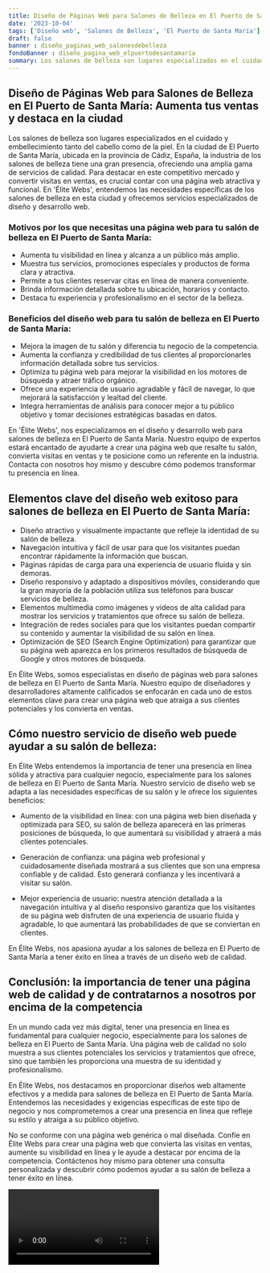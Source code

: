 ```yaml
---
title: Diseño de Páginas Web para Salones de Belleza en El Puerto de Santa María
date: '2023-10-04'
tags: ['Diseño web', 'Salones de Belleza', 'El Puerto de Santa María']
draft: false
banner : diseño_paginas_web_salonesdebelleza
fondoBanner : diseño_pagina_web_elpuertodesantamaría
summary: Los salones de belleza son lugares especializados en el cuidado y embellecimiento tanto del cabello como de la piel. En la ciudad de El Puerto de Santa María, ubicada en la provincia de Cádiz, España, la industria de los salones de belleza tiene una gran presencia, ofreciendo una amplia gama de servicios de calidad. Para destacar en este competitivo mercado y convertir visitas en ventas, es crucial contar con una página web atractiva y funcional. En 'Élite Webs', entendemos las necesidades específicas de los salones de belleza en esta ciudad y ofrecemos servicios especializados de diseño y desarrollo web.
---
```


## Diseño de Páginas Web para Salones de Belleza en El Puerto de Santa María: Aumenta tus ventas y destaca en la ciudad

Los salones de belleza son lugares especializados en el cuidado y embellecimiento tanto del cabello como de la piel. En la ciudad de El Puerto de Santa María, ubicada en la provincia de Cádiz, España, la industria de los salones de belleza tiene una gran presencia, ofreciendo una amplia gama de servicios de calidad. Para destacar en este competitivo mercado y convertir visitas en ventas, es crucial contar con una página web atractiva y funcional. En 'Élite Webs', entendemos las necesidades específicas de los salones de belleza en esta ciudad y ofrecemos servicios especializados de diseño y desarrollo web.

### Motivos por los que necesitas una página web para tu salón de belleza en El Puerto de Santa María:

- Aumenta tu visibilidad en línea y alcanza a un público más amplio.
- Muestra tus servicios, promociones especiales y productos de forma clara y atractiva.
- Permite a tus clientes reservar citas en línea de manera conveniente.
- Brinda información detallada sobre tu ubicación, horarios y contacto.
- Destaca tu experiencia y profesionalismo en el sector de la belleza.

### Beneficios del diseño web para tu salón de belleza en El Puerto de Santa María:

- Mejora la imagen de tu salón y diferencia tu negocio de la competencia.
- Aumenta la confianza y credibilidad de tus clientes al proporcionarles información detallada sobre tus servicios.
- Optimiza tu página web para mejorar la visibilidad en los motores de búsqueda y atraer tráfico orgánico.
- Ofrece una experiencia de usuario agradable y fácil de navegar, lo que mejorará la satisfacción y lealtad del cliente.
- Integra herramientas de análisis para conocer mejor a tu público objetivo y tomar decisiones estratégicas basadas en datos.

En 'Élite Webs', nos especializamos en el diseño y desarrollo web para salones de belleza en El Puerto de Santa María. Nuestro equipo de expertos estará encantado de ayudarte a crear una página web que resalte tu salón, convierta visitas en ventas y te posicione como un referente en la industria. Contacta con nosotros hoy mismo y descubre cómo podemos transformar tu presencia en línea.

<GifSeo />

<Cta />

## Elementos clave del diseño web exitoso para salones de belleza en El Puerto de Santa María:

- Diseño atractivo y visualmente impactante que refleje la identidad de su salón de belleza.
- Navegación intuitiva y fácil de usar para que los visitantes puedan encontrar rápidamente la información que buscan.
- Páginas rápidas de carga para una experiencia de usuario fluida y sin demoras.
- Diseño responsivo y adaptado a dispositivos móviles, considerando que la gran mayoría de la población utiliza sus teléfonos para buscar servicios de belleza.
- Elementos multimedia como imágenes y videos de alta calidad para mostrar los servicios y tratamientos que ofrece su salón de belleza.
- Integración de redes sociales para que los visitantes puedan compartir su contenido y aumentar la visibilidad de su salón en línea.
- Optimización de SEO (Search Engine Optimization) para garantizar que su página web aparezca en los primeros resultados de búsqueda de Google y otros motores de búsqueda.

En Élite Webs, somos especialistas en diseño de páginas web para salones de belleza en El Puerto de Santa María. Nuestro equipo de diseñadores y desarrolladores altamente calificados se enfocarán en cada uno de estos elementos clave para crear una página web que atraiga a sus clientes potenciales y los convierta en ventas.

## Cómo nuestro servicio de diseño web puede ayudar a su salón de belleza:

En Élite Webs entendemos la importancia de tener una presencia en línea sólida y atractiva para cualquier negocio, especialmente para los salones de belleza en El Puerto de Santa María. Nuestro servicio de diseño web se adapta a las necesidades específicas de su salón y le ofrece los siguientes beneficios:

- Aumento de la visibilidad en línea: con una página web bien diseñada y optimizada para SEO, su salón de belleza aparecerá en las primeras posiciones de búsqueda, lo que aumentará su visibilidad y atraerá a más clientes potenciales.

- Generación de confianza: una página web profesional y cuidadosamente diseñada mostrará a sus clientes que son una empresa confiable y de calidad. Esto generará confianza y les incentivará a visitar su salón.

- Mejor experiencia de usuario: nuestra atención detallada a la navegación intuitiva y al diseño responsivo garantiza que los visitantes de su página web disfruten de una experiencia de usuario fluida y agradable, lo que aumentará las probabilidades de que se conviertan en clientes.

En Élite Webs, nos apasiona ayudar a los salones de belleza en El Puerto de Santa María a tener éxito en línea a través de un diseño web de calidad.

## Conclusión: la importancia de tener una página web de calidad y de contratarnos a nosotros por encima de la competencia

En un mundo cada vez más digital, tener una presencia en línea es fundamental para cualquier negocio, especialmente para los salones de belleza en El Puerto de Santa María. Una página web de calidad no solo muestra a sus clientes potenciales los servicios y tratamientos que ofrece, sino que también les proporciona una muestra de su identidad y profesionalismo.

En Élite Webs, nos destacamos en proporcionar diseños web altamente efectivos y a medida para salones de belleza en El Puerto de Santa María. Entendemos las necesidades y exigencias específicas de este tipo de negocio y nos comprometemos a crear una presencia en línea que refleje su estilo y atraiga a su público objetivo.

No se conforme con una página web genérica o mal diseñada. Confíe en Élite Webs para crear una página web que convierta las visitas en ventas, aumente su visibilidad en línea y le ayude a destacar por encima de la competencia. Contáctenos hoy mismo para obtener una consulta personalizada y descubrir cómo podemos ayudar a su salón de belleza a tener éxito en línea.

<Video />

<CtaBot job='Salones de Belleza' city='El Puerto de Santa María'/>

<Gmaps query='El Puerto de Santa María+españa+maps' />